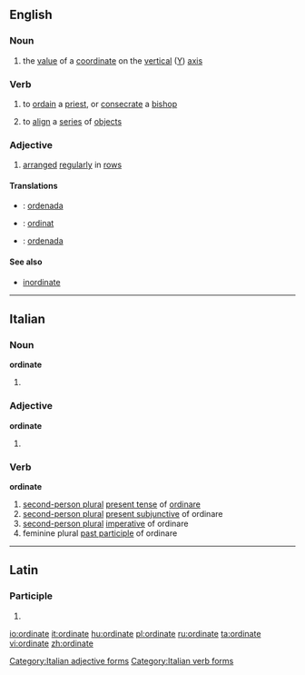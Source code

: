 ==English==

===Noun===
{{en-noun}}

# {{mathematics}} the [[value]] of a [[coordinate]] on the [[vertical]] ([[Y]]) [[axis]]

===Verb===
{{en-verb|ordinat|es}}

# {{transitive}} to [[ordain]] a [[priest]], or [[consecrate]] a [[bishop]]
# {{transitive}} to [[align]] a [[series]] of [[object]]s

===Adjective===
{{en-adj}}

# [[arranged]] [[regularly]] in [[row]]s

====Translations====
{{checktrans-top}}
* {{ttbc|Catalan}}: [[ordenada]]
* {{ttbc|Indonesian}}: [[ordinat]]
* {{ttbc|Spanish}}: [[ordenada]]
{{trans-bottom}}

====See also====
* [[inordinate]]

----

==Italian==

===Noun===
'''ordinate''' {{f}}

# {{plural of|ordinata|lang=Italian}}

===Adjective===
'''ordinate''' {{p}}

# {{feminine of|ordinato#Adjective|ordinato}}

===Verb===
'''ordinate'''

# [[second-person plural]] [[present tense]] of [[ordinare]]
# [[second-person plural]] [[present subjunctive]] of ordinare
# [[second-person plural]] [[imperative]] of ordinare
# feminine plural [[past participle]] of ordinare

[[Category:Italian adjective forms]]
[[Category:Italian verb forms]]

----

==Latin==

===Participle===
{{la-part-form|ōrdināte}}

# {{inflection of|[[ordinatus#Latin|ōrdinātus]]||voc|m|s|lang=la}}

[[io:ordinate]]
[[it:ordinate]]
[[hu:ordinate]]
[[pl:ordinate]]
[[ru:ordinate]]
[[ta:ordinate]]
[[vi:ordinate]]
[[zh:ordinate]]